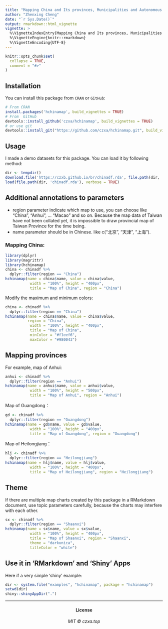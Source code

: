 ```yaml
---
title: "Mapping China and Its provinces, Municipalities and Autonomous Regions"
author: "Zhenxing Cheng"
date: "`r Sys.Date()`"
output: rmarkdown::html_vignette
vignette: >
  %\VignetteIndexEntry{Mapping China and Its provinces, Municipalities and Autonomous Regions}
  %\VignetteEngine{knitr::rmarkdown}
  %\VignetteEncoding{UTF-8}
---
```


```r
knitr::opts_chunk$set(
  collapse = TRUE,
  comment = "#>"
)
```

## Installation

You can install this package from `CRAN` or `GitHub`: 

```r
# From CRAN
install.packages('hchinamap', build_vignettes = TRUE)
# From  GitHub
devtools::install_github('czxa/hchinamap', build_vignettes = TRUE)
# or use git
devtools::install_git("https://github.com/czxa/hchinamap.git", build_vignettes = TRUE)
```

## Usage

I made a demo datasets for this package. You can load it by following method:

```r
dir <- tempdir()
download.file('https://czxb.github.io/br/chinadf.rda', file.path(dir, 'chinadf.rda'))
load(file.path(dir, 'chinadf.rda'), verbose = TRUE)
```

## Additional annotations to parameters

+ region parameter indicate which map to use, you can choose like "China", "Anhui", ... "Macao" and so on. Because the map data of Taiwan have not been collated yet, it is impossible to draw provincial map of Taiwan Province for the time being.
+ name parameter should be in Chinese. like c("北京", "天津", "上海").

### Mapping China: 

```r
library(dplyr)
library(magrittr)
library(hchinamap)
china <- chinadf %>% 
  dplyr::filter(region == "China")
hchinamap(name = china$name, value = china$value,
           width = "100%", height = "400px",
           title = "Map of China", region = "China")
```

Modify the maximum and minimum colors: 

```r
china <- chinadf %>%
  dplyr::filter(region == "China")
hchinamap(name = china$name, value = china$value,
          region = "China",
           width = "100%", height = "400px",
           title = "Map of China",
           minColor = "#f1eef6",
           maxColor = "#980043")
```

## Mapping provinces

For example, map of Anhui:

```r
anhui <- chinadf %>%
  dplyr::filter(region == "Anhui")
hchinamap(name = anhui$name, value = anhui$value,
           width = "100%", height = "500px",
           title = "Map of Anhui", region = "Anhui")
```

Map of Guangdong：

```r
gd <- chinadf %>%
  dplyr::filter(region == "Guangdong")
hchinamap(name = gd$name, value = gd$value,
           width = "100%", height = "400px",
           title = "Map of Guangdong", region = "Guangdong")
```

Map of Heilongjiang：

```r
hlj <- chinadf %>%
  dplyr::filter(region == "Heilongjiang")
hchinamap(name = hlj$name, value = hlj$value,
           width = "100%", height = "400px",
           title = "Map of Heilongjiang", region = "Heilongjiang")
```

## Theme

If there are multiple map charts created by this package in a RMarkdown document, use topic parameters carefully, because the charts may interfere with each other.

```r
sx <- chinadf %>%
  dplyr::filter(region == "Shaanxi")
hchinamap(name = sx$name, value = sx$value,
           width = "100%", height = "400px",
           title = "Map of Shaanxi", region = "Shaanxi",
           theme = "darkunica",
           titleColor = "white")
```


## Use it in 'RMarkdown' and 'Shiny' Apps

Here if a very simple 'shiny' example:

```r
dir <- system.file("examples", "hchinamap", package = "hchinamap")
setwd(dir)
shiny::shinyAppDir(".")
```
------------

<h4 align="center">

License

</h4>

<h6 align="center">

MIT © czxa.top

</h6>
